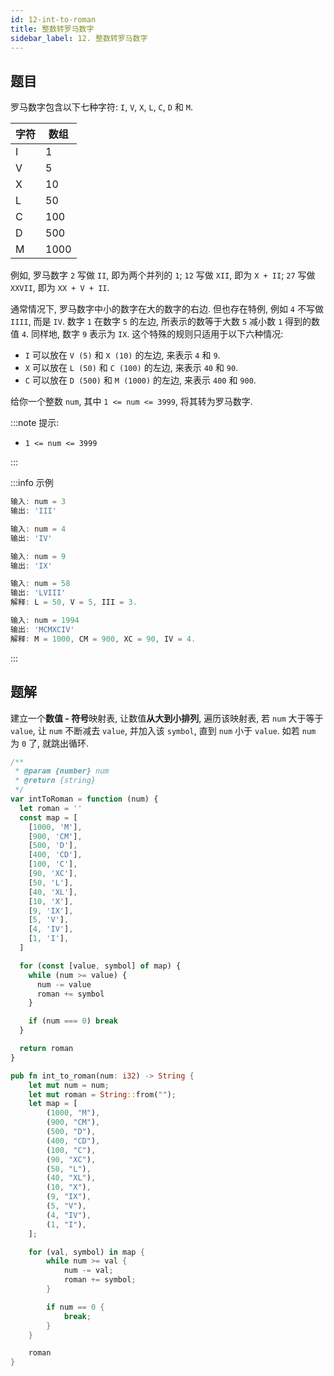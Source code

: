 ```yaml
---
id: 12-int-to-roman
title: 整数转罗马数字
sidebar_label: 12. 整数转罗马数字
---
```


## 题目

罗马数字包含以下七种字符: `I`, `V`, `X`, `L`, `C`, `D` 和 `M`.

| 字符 | 数组 |
| ---- | ---- |
| I    | 1    |
| V    | 5    |
| X    | 10   |
| L    | 50   |
| C    | 100  |
| D    | 500  |
| M    | 1000 |

例如, 罗马数字 `2` 写做 `II`, 即为两个并列的 `1`; `12` 写做 `XII`, 即为 `X + II`; `27` 写做 `XXVII`, 即为 `XX + V + II`.

通常情况下, 罗马数字中小的数字在大的数字的右边. 但也存在特例, 例如 `4` 不写做 `IIII`, 而是 `IV`. 数字 `1` 在数字 `5` 的左边, 所表示的数等于大数 `5` 减小数 `1` 得到的数值 `4`. 同样地, 数字 `9` 表示为 `IX`. 这个特殊的规则只适用于以下六种情况:

- `I` 可以放在 `V (5)` 和 `X (10)` 的左边, 来表示 `4` 和 `9`.
- `X` 可以放在 `L (50)` 和 `C (100)` 的左边, 来表示 `40` 和 `90`.
- `C` 可以放在 `D (500)` 和 `M (1000)` 的左边, 来表示 `400` 和 `900`.

给你一个整数 `num`, 其中 `1 <= num <= 3999`, 将其转为罗马数字.

:::note 提示:

- `1 <= num <= 3999`

:::

:::info 示例

```ts
输入: num = 3
输出: 'III'
```

```ts
输入: num = 4
输出: 'IV'
```

```ts
输入: num = 9
输出: 'IX'
```

```ts
输入: num = 58
输出: 'LVIII'
解释: L = 50, V = 5, III = 3.
```

```ts
输入: num = 1994
输出: 'MCMXCIV'
解释: M = 1000, CM = 900, XC = 90, IV = 4.
```

:::

## 题解

建立一个**数值 - 符号**映射表, 让数值**从大到小排列**, 遍历该映射表, 若 `num` 大于等于 `value`, 让 `num` 不断减去 `value`, 并加入该 `symbol`, 直到 `num` 小于 `value`. 如若 `num` 为 `0` 了, 就跳出循环.


<Tabs>
  <TabItem value="JavaScript" label="JavaScript" default>

```ts
/**
 * @param {number} num
 * @return {string}
 */
var intToRoman = function (num) {
  let roman = ''
  const map = [
    [1000, 'M'],
    [900, 'CM'],
    [500, 'D'],
    [400, 'CD'],
    [100, 'C'],
    [90, 'XC'],
    [50, 'L'],
    [40, 'XL'],
    [10, 'X'],
    [9, 'IX'],
    [5, 'V'],
    [4, 'IV'],
    [1, 'I'],
  ]

  for (const [value, symbol] of map) {
    while (num >= value) {
      num -= value
      roman += symbol
    }

    if (num === 0) break
  }

  return roman
}
```

</TabItem>
<TabItem value="Rust" label="Rust">

```rust
pub fn int_to_roman(num: i32) -> String {
    let mut num = num;
    let mut roman = String::from("");
    let map = [
        (1000, "M"),
        (900, "CM"),
        (500, "D"),
        (400, "CD"),
        (100, "C"),
        (90, "XC"),
        (50, "L"),
        (40, "XL"),
        (10, "X"),
        (9, "IX"),
        (5, "V"),
        (4, "IV"),
        (1, "I"),
    ];

    for (val, symbol) in map {
        while num >= val {
            num -= val;
            roman += symbol;
        }

        if num == 0 {
            break;
        }
    }

    roman
}
```

</TabItem>
</Tabs>
